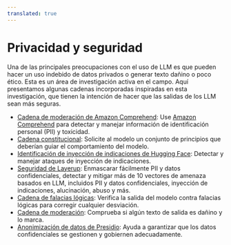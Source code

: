 ```yaml
---
translated: true
---
```


# Privacidad y seguridad

Una de las principales preocupaciones con el uso de LLM es que pueden hacer un uso indebido de datos privados o generar texto dañino o poco ético. Esta es un área de investigación activa en el campo. Aquí presentamos algunas cadenas incorporadas inspiradas en esta investigación, que tienen la intención de hacer que las salidas de los LLM sean más seguras.

- [Cadena de moderación de Amazon Comprehend](/docs/guides/productionization/safety/amazon_comprehend_chain): Use [Amazon Comprehend](https://aws.amazon.com/comprehend/) para detectar y manejar información de identificación personal (PII) y toxicidad.
- [Cadena constitucional](/docs/guides/productionization/safety/constitutional_chain): Solicite al modelo un conjunto de principios que deberían guiar el comportamiento del modelo.
- [Identificación de inyección de indicaciones de Hugging Face](/docs/guides/productionization/safety/hugging_face_prompt_injection): Detectar y manejar ataques de inyección de indicaciones.
- [Seguridad de Layerup](/docs/guides/productionization/safety/layerup_security): Enmascarar fácilmente PII y datos confidenciales, detectar y mitigar más de 10 vectores de amenaza basados en LLM, incluidos PII y datos confidenciales, inyección de indicaciones, alucinación, abuso y más.
- [Cadena de falacias lógicas](/docs/guides/productionization/safety/logical_fallacy_chain): Verifica la salida del modelo contra falacias lógicas para corregir cualquier desviación.
- [Cadena de moderación](/docs/guides/productionization/safety/moderation): Comprueba si algún texto de salida es dañino y lo marca.
- [Anonimización de datos de Presidio](/docs/guides/productionization/safety/presidio_data_anonymization): Ayuda a garantizar que los datos confidenciales se gestionen y gobiernen adecuadamente.
